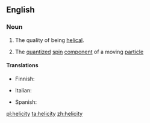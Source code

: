 ==English==

===Noun===
{{wikipedia}}
{{en-noun|helicities}}

# The quality of being [[helical]].
# {{lb|en|physics}} The [[quantized]] [[spin]] [[component]] of a moving [[particle]]

====Translations====
{{trans-top|quality of being helical}}
* Finnish: {{t+|fi|kierteisyys}}
{{trans-mid}}
{{trans-bottom}}

{{trans-top|physics: quantized spin component}}
* Italian: {{t|it|elicità|f}}
{{trans-mid}}
* Spanish: {{t|es|helicidad|f}}
{{trans-bottom}}

[[pl:helicity]]
[[ta:helicity]]
[[zh:helicity]]